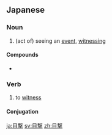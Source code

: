 {{also|目擊}}
==Japanese==
{{ja-kanjitab|もく|げき|yomi=o}}

===Noun===
{{ja-noun|もくげき|kyu=目擊}}

# (act of) seeing an [[event]], [[witnessing]]

====Compounds====
* {{ja-r|目撃者|もくげきしゃ|gloss=eyewitness}}

===Verb===
{{ja-verb-suru|もくげき|kyu=目擊|tr=trans}}

# to [[witness]]

====Conjugation====
{{ja-suru|もくげき}}

[[ja:目撃]]
[[sv:目撃]]
[[zh:目撃]]